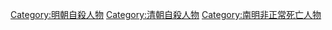 [[Category:明朝自殺人物|Category:明朝自殺人物]]
[[Category:清朝自殺人物|Category:清朝自殺人物]]
[[Category:南明非正常死亡人物|Category:南明非正常死亡人物]]